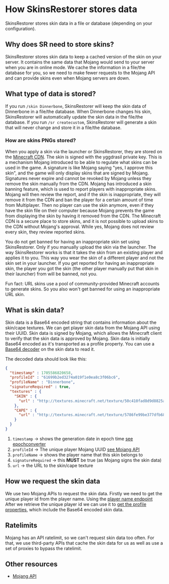# How SkinsRestorer stores data

SkinsRestorer stores skin data in a file or database (depending on your configuration).

## Why does SR need to store skins?

SkinsRestorer stores skin data to keep a cached version of the skin on your server.
It contains the same data that Mojang would send to your server when you are in online mode.
We cache the information in a file/the database for you,
so we need to make fewer requests to the Mojang API and can provide skins even
when Mojang servers are down.

## What type of data is stored?

If you run `/skin Dinnerbone`, SkinsRestorer will keep the skin data of Dinnerbone in a file/the database.
When Dinnerbone changes his skin, SkinsRestorer will automatically update the skin data in the file/the database.
If you run `/sr createcustom`,
SkinsRestorer will generate a skin that will never change and store it in a file/the database.

### How are skins PNGs stored?

When you apply a skin via the launcher or SkinsRestorer, they are stored on the [Minecraft CDN](https://textures.minecraft.net).
The skin is signed with the yggdrasil private key. This is a mechanism Mojang introduced to be able to regulate what skins can be used in the game.
A signature is like Mojang saying "yes, I approve this skin", and the game will only display skins that are signed by Mojang.
Signatures never expire and cannot be revoked by Mojang unless they remove the skin manually from the CDN.
Mojang has introduced a skin banning feature, which is used to report players with inappropriate skins.
Mojang will then review the report, and if the skin is inappropriate, they will remove it from the CDN and ban the player for a certain amount of time from Multiplayer.
Then no player can use the skin anymore, even if they have the skin file on their computer because Mojang prevents the game from displaying the skin by having it removed from the CDN.
The Minecraft CDN is a secure place to store skins, and it is not possible to upload skins to the CDN without Mojang's approval.
While yes, Mojang does not review every skin, they review reported skins.

You do not get banned for having an inappropriate skin set using SkinsRestorer.
Only if you manually upload the skin via the launcher.
The way SkinsRestorer works is that it takes the skin from an existing player and applies it to you.
This way you wear the skin of a different player and not the skin set in your launcher.
If you get reported for having an inappropriate skin, the player you got the skin (the other player manually put that skin in their launcher) from will be banned, not you.

Fun fact: URL skins use a pool of community-provided Minecraft accounts to generate skins.
So you also won't get banned for using an inappropriate URL skin.

## What is skin data?

Skin data is a Base64 encoded string that contains information about the skin/cape textures.
We can get player skin data from the Mojang API using their UUID.
Skin data is signed by Mojang, which allows the Minecraft client to verify that the skin data is approved by Mojang.
Skin data is initially Base64 encoded as it's transported as a profile property.
You can use a [Base64 decoder](https://www.base64decode.org/live) on the skin data to read it.

The decoded data should look like this:

```json
{
  "timestamp" : 1705586820658,
  "profileId" : "61699b2ed3274a019f1e0ea8c3f06bc6",
  "profileName" : "Dinnerbone",
  "signatureRequired" : true,
  "textures" : {
    "SKIN" : {
      "url" : "http://textures.minecraft.net/texture/50c410fad8d9d8825ad56b0e443e2777a6b46bfa20dacd1d2f55edc71fbeb06d"
    },
    "CAPE" : {
      "url" : "http://textures.minecraft.net/texture/5786fe99be377dfb6858859f926c4dbc995751e91cee373468c5fbf4865e7151"
    }
  }
}
```

1. `timestamp` → shows the generation date in epoch time [see epochconverter](https://www.epochconverter.com/)
2. `profileId` → The unique player Mojang UUID [see Mojang API](https://api.mojang.com/users/profiles/minecraft/Dinnerbone)
3. `profileName` → shows the player name that this skin belongs to
4. `signatureRequired` → this **MUST** be true (as Mojang signs the skin data)
5. `url` → the URL to the skin/cape texture

## How we request the skin data

We use two Mojang APIs to request the skin data. Firstly we need to get the unique player id from the player name.
Using the [player name endpoint](https://api.mojang.com/users/profiles/minecraft/Dinnerbone)
After we retrieve the unique player id we can use it to [get the profile properties](https://sessionserver.mojang.com/session/minecraft/profile/61699b2ed3274a019f1e0ea8c3f06bc6?unsigned=false), which include the Base64 encoded skin data.

## Ratelimits

Mojang has an API ratelimit, so we can't request skin data too often.
For that, we use third-party APIs that cache the skin data for us as well as use a set of proxies to bypass the ratelimit.

## Other resources

- [Mojang API](https://wiki.vg/Mojang_API)
